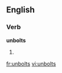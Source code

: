 ==English==

===Verb===
'''unbolts'''
# {{third-person singular of|unbolt}}

[[fr:unbolts]]
[[vi:unbolts]]